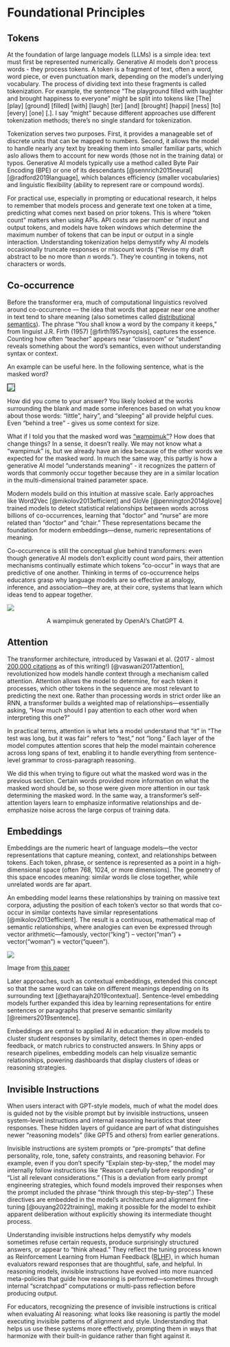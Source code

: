 # Foundational Principles

## Tokens {#sec-tokens}

At the foundation of large language models (LLMs) is a simple idea: text must first be represented numerically. 
Generative AI models don’t process words - they process tokens. 
A token is a fragment of text, often a word, word piece, or even punctuation mark, depending on the model’s underlying vocabulary. 
The process of dividing text into these fragments is called tokenization.
For example, the sentence “The playground filled with laughter and brought happiness to everyone" might be split into tokens like [The] [play] [ground] [filled] [with] [laugh] [ter] [and] [brought] [happi] [ness] [to] [every] [one] [.].
I say "might" because different approaches use different tokenization methods; there's no single standard for tokenization.

Tokenization serves two purposes. 
First, it provides a manageable set of discrete units that can be mapped to numbers. Second, it allows the model to handle nearly any text by breaking them into smaller familiar parts, which aslo allows them to account for new words (those not in the training data) or typos. 
Generative AI models typically use a method called Byte Pair Encoding (BPE) or one of its descendants [@sennrich2015neural] [@radford2019language], which balances efficiency (smaller vocabularies) and linguistic flexibility (ability to represent rare or compound words).

For practical use, especially in prompting or educational research, it helps to remember that models process and generate text one token at a time, predicting what comes next based on prior tokens. 
This is where “token count” matters when using APIs.
API costs are per number of input and output tokens, and models have token windows which determine the maximum number of tokens that can be input or output in a single interaction.
Understanding tokenization helps demystify why AI models occasionally truncate responses or miscount words ("Revise my draft abstract to be no more than _n_ words."). 
They’re counting in tokens, not characters or words.

## Co-occurrence {#sec-co-occurrence}

Before the transformer era, much of computational linguistics revolved around co-occurrence — the idea that words that appear near one another in text tend to share meaning (also sometimes called [distributional semantics](https://en.wikipedia.org/wiki/Distributional_semantics)). The phrase “You shall know a word by the company it keeps,” from linguist J.R. Firth (1957) [@firth1957synopsis], captures the essence. Counting how often “teacher” appears near “classroom” or “student” reveals something about the word’s semantics, even without understanding syntax or context.

An example can be useful here. In the following sentence, what is the masked word?

![](images/masked.png){fig-align="center" style="border: 1px solid black;"}


How did you come to your answer? You likely looked at the works surrounding the blank and made some inferences based on what you know about those words: "little", hairy", and "sleeping" all provide helpful cues. Even "behind a tree" - gives us some context for size.

What if I told you that the masked word was ["wampimuk"]()? How does that change things?
In a sense, it doesn't really.
We may not know what a "wampimuk" is, but we already have an idea because of the other words we expected for the masked word.
In much the same way, this partly is how a generative AI model "understands meaning" - it recognizes the pattern of words that commonly occur together because they are in a similar location in the multi-dimensional trained parameter space.

Modern models build on this intuition at massive scale. Early approaches like Word2Vec [@mikolov2013efficient] and GloVe [@pennington2014glove] trained models to detect statistical relationships between words across billions of co-occurrences, learning that “doctor” and “nurse” are more related than “doctor” and “chair.” These representations became the foundation for modern embeddings—dense, numeric representations of meaning.

Co-occurrence is still the conceptual glue behind transformers: even though generative AI models don’t explicitly count word pairs, their attention mechanisms continually estimate which tokens “co-occur” in ways that are predictive of one another.
Thinking in terms of co-occurrence helps educators grasp why language models are so effective at analogy, inference, and association—they are, at their core, systems that learn which ideas tend to appear together.

![](images/wampimuk.png){fig-align="center"}

<center>A wampimuk generated by OpenAI's ChatGPT 4.</center>

## Attention {#sec-attention}

The transformer architecture, introduced by Vaswani et al. (2017 - almost [200,000 citations](https://scholar.google.com/scholar?cluster=2960712678066186980&hl=en&as_sdt=0,33) as of this writing!) [@vaswani2017attention], revolutionized how models handle context through a mechanism called attention. 
Attention allows the model to determine, for each token it processes, which other tokens in the sequence are most relevant to predicting the next one. 
Rather than processing words in strict order like an RNN, a transformer builds a weighted map of relationships—essentially asking, “How much should I pay attention to each other word when interpreting this one?”

In practical terms, attention is what lets a model understand that “it” in “The test was long, but it was fair” refers to “test,” not “long.” 
Each layer of the model computes attention scores that help the model maintain coherence across long spans of text, enabling it to handle everything from sentence-level grammar to cross-paragraph reasoning.

We did this when trying to figure out what the masked word was in the previous section.
Certain words provided more information on what the masked word should be, so those were given more attention in our task determining the masked word.
In the same way, a transformer’s self-attention layers learn to emphasize informative relationships and de-emphasize noise across the large corpus of training data.

## Embeddings {#sec-embeddings}

Embeddings are the numeric heart of language models—the vector representations that capture meaning, context, and relationships between tokens. 
Each token, phrase, or sentence is represented as a point in a high-dimensional space (often 768, 1024, or more dimensions).
The geometry of this space encodes meaning: similar words lie close together, while unrelated words are far apart.

An embedding model learns these relationships by training on massive text corpora, adjusting the position of each token’s vector so that words that co-occur in similar contexts have similar representations [@mikolov2013efficient]. 
The result is a continuous, mathematical map of semantic relationships, where analogies can even be expressed through vector arithmetic—famously, vector("king") – vector("man") + vector("woman") ≈ vector("queen").

![](images/embeddings.png){fig-align="center"}


Image from [this paper](https://arxiv.org/abs/1810.04882)

Later approaches, such as contextual embeddings, extended this concept so that the same word can take on different meanings depending on its surrounding text [@ethayarajh2019contextual]. 
Sentence-level embedding models further expanded this idea by learning representations for entire sentences or paragraphs that preserve semantic similarity [@reimers2019sentence].

Embeddings are central to applied AI in education: they allow models to cluster student responses by similarity, detect themes in open-ended feedback, or match rubrics to constructed answers. In Shiny apps or research pipelines, embedding models can help visualize semantic relationships, powering dashboards that display clusters of ideas or reasoning strategies.


## Invisible Instructions {#sec-invisible}

When users interact with GPT-style models, much of what the model does is guided not by the visible prompt but by invisible instructions, unseen system-level instructions and internal reasoning heuristics that steer responses. 
These hidden layers of guidance are part of what distinguishes newer “reasoning models” (like GPT5 and others) from earlier generations.

Invisible instructions are system prompts or “pre-prompts” that define personality, role, tone, safety constraints, and reasoning behavior. 
For example, even if you don’t specify “Explain step-by-step,” the model may internally follow instructions like “Reason carefully before responding” or “List all relevant considerations.” 
(This is a deviation from early prompt engineering strategies, which found models improved their responses when the prompt included the phrase "think through this step-by-step".)
These directives are embedded in the model’s architecture and alignment fine-tuning [@ouyang2022training], making it possible for the model to exhibit apparent deliberation without explicitly showing its intermediate thought process.

Understanding invisible instructions helps demystify why models sometimes refuse certain requests, produce surprisingly structured answers, or appear to “think ahead.” 
They reflect the tuning process known as Reinforcement Learning from Human Feedback ([RLHF](https://en.wikipedia.org/wiki/Reinforcement_learning_from_human_feedback)), in which human evaluators reward responses that are thoughtful, safe, and helpful. 
In reasoning models, invisible instructions have evolved into more nuanced meta-policies that guide how reasoning is performed—sometimes through internal “scratchpad” computations or multi-pass reflection before producing output.

For educators, recognizing the presence of invisible instructions is critical when evaluating AI reasoning: what looks like reasoning is partly the model executing invisible patterns of alignment and style. 
Understanding that helps us use these systems more effectively, prompting them in ways that harmonize with their built-in guidance rather than fight against it.
